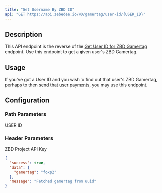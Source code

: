 ```yaml
---
title: "Get Username By ZBD ID"
api: "GET https://api.zebedee.io/v0/gamertag/user-id/{USER_ID}"
---
```


## Description

This API endpoint is the reverse of the [Get User ID for ZBD Gamertag](/api-reference/gamertag/get-user-id) endpoint. Use this endpoint to get a given user's ZBD Gamertag.

## Usage

If you've got a User ID and you wish to find out that user's ZBD Gamertag, perhaps to then [send that user payments](/api-reference/gamertag/send), you may use this endpoint.

## Configuration

### Path Parameters

<ParamField required path="USER_ID" type="string">
  USER ID
</ParamField>

### Header Parameters

<ParamField required header="apikey" type="string">
  ZBD Project API Key
</ParamField>

<CodeGroup />

<ResponseExample>

```json Response
{
  "success": true,
  "data": {
    "gamertag": "foxp2"
  },
  "message": "Fetched gamertag from uuid"
}
```

</ResponseExample>
